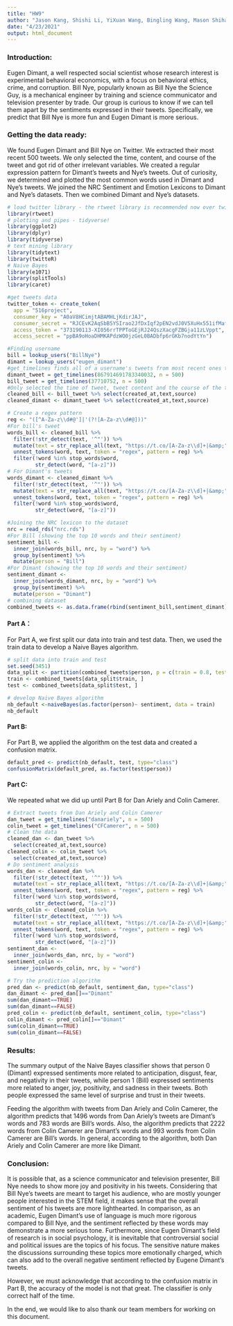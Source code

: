 ```yaml
---
title: "HW9"
author: "Jason Kang, Shishi Li, YiXuan Wang, Bingling Wang, Mason Shihab"
date: "4/23/2021"
output: html_document
---
```


### Introduction: 
Eugen Dimant, a well respected social scientist whose research interest is experimental behavioral economics, with a focus on behavioral ethics, crime, and corruption. Bill Nye, popularly known as Bill Nye the Science Guy, is a mechanical engineer by training and science communicator and television presenter by trade. Our group is curious to know if we can tell them apart by the sentiments expressed in their tweets. Specifically, we predict that Bill Nye is more fun and Eugen Dimant is more serious. 

### Getting the data ready: 
We found Eugen Dimant and Bill Nye on Twitter. 
We extracted their most recent 500 tweets. 
We only selected the time, content, and course of the tweet and got rid of other irrelevant variables. 
We created a regular expression pattern for Dimant’s tweets and  Nye’s tweets. 
Out of curiosity, we determined and plotted the most common words used in Dimant and Nye’s tweets. 
We joined the NRC Sentiment and Emotion Lexicons to Dimant and Nye’s datasets. Then we combined Dimant and Nye’s datasets. 

```r
# load twitter library - the rtweet library is recommended now over twitteR
library(rtweet)
# plotting and pipes - tidyverse!
library(ggplot2)
library(dplyr)
library(tidyverse)
# text mining library
library(tidytext)
library(twitteR)
# Naive Bayes
library(e1071)
library(splitTools)
library(caret)
```

```r
#get tweets data
twitter_token <- create_token(
  app = "516project",
  consumer_key = "A0aV8HCimjtABAMHLjKdirJAJ",
  consumer_secret = "RJCEvK2AqSbB5YSIrao2JfDxIqf2pEN2vdJ0V5XuHx551ifMaf",
  access_token = "373190113-XI056rrTPPToGEjRJ24QszXacgFZBGja11zLVppt",
  access_secret = "ppBA9oHoaDHMKAPdzWO0jzGeL0BADbfp6rGKb7nodYtYn")
```
```r
#Finding username 
bill = lookup_users("BillNye")
dimant = lookup_users("eugen_dimant")
#get_timelines finds all of a username's tweets from most recent ones to the earlier ones
dimant_tweet = get_timelines(867914691783340032, n = 500)
bill_tweet = get_timelines(37710752, n = 500)
#Only selected the time of tweet, tweet content and the course of the tweet and got rid of other irrelevant variables
cleaned_bill <- bill_tweet %>% select(created_at,text,source)
cleaned_dimant <- dimant_tweet %>% select(created_at,text,source)
```

```r
# Create a regex pattern
reg <- "([^A-Za-z\\d#@']|'(?![A-Za-z\\d#@]))"
#For bill's tweet
words_bill <- cleaned_bill %>%  
  filter(!str_detect(text, '^"')) %>%  
  mutate(text = str_replace_all(text, "https://t.co/[A-Za-z\\d]+|&amp;", "")) %>%
  unnest_tokens(word, text, token = "regex", pattern = reg) %>%  
  filter(!word %in% stop_words$word, 
         str_detect(word, "[a-z]"))
# For Dimant's tweets
words_dimant <- cleaned_dimant %>%  
  filter(!str_detect(text, '^"')) %>%  
  mutate(text = str_replace_all(text, "https://t.co/[A-Za-z\\d]+|&amp;", "")) %>%
  unnest_tokens(word, text, token = "regex", pattern = reg) %>%  
  filter(!word %in% stop_words$word,
         str_detect(word, "[a-z]"))
```

```r
#Joining the NRC lexicon to the dataset 
nrc = read_rds("nrc.rds")
#For Bill (showing the top 10 words and their sentiment)
sentiment_bill <- 
  inner_join(words_bill, nrc, by = "word") %>%
  group_by(sentiment) %>%
  mutate(person = "Bill")
#For Dimant (showing the top 10 words and their sentiment)
sentiment_dimant <- 
  inner_join(words_dimant, nrc, by = "word") %>%
  group_by(sentiment) %>%
  mutate(person = "Dimant")
# combining dataset
combined_tweets <- as.data.frame(rbind(sentiment_bill,sentiment_dimant))
```

#### Part A：
For Part A, we first split our data into train and test data. Then, we used the train data to develop a Naive Bayes algorithm.

```r
# split data into train and test
set.seed(3451)
data_split <- partition(combined_tweets$person, p = c(train = 0.8, test = 0.2))
train <- combined_tweets[data_split$train, ]
test <- combined_tweets[data_split$test, ]
```

```r
# develop Naive Bayes algorithm
nb_default <-naiveBayes(as.factor(person)~ sentiment, data = train)
nb_default
```
 
#### Part B: 
For Part B, we applied the algorithm on the test data and created a confusion matrix. 

```r
default_pred <- predict(nb_default, test, type="class")
confusionMatrix(default_pred, as.factor(test$person))
```

#### Part C: 
We repeated what we did up until Part B for Dan Ariely and Colin Camerer.

```r
# Extract tweets from Dan Ariely and Colin Camerer
dan_tweet = get_timelines("danariely", n = 500)
colin_tweet = get_timelines("CFCamerer", n = 500)
# Clean the data
cleaned_dan <- dan_tweet %>% 
  select(created_at,text,source) 
cleaned_colin <- colin_tweet %>% 
  select(created_at,text,source)
# Do sentiment analysis
words_dan <- cleaned_dan %>%  
  filter(!str_detect(text, '^"')) %>%  
  mutate(text = str_replace_all(text, "https://t.co/[A-Za-z\\d]+|&amp;", "")) %>%
  unnest_tokens(word, text, token = "regex", pattern = reg) %>%  
  filter(!word %in% stop_words$word, 
         str_detect(word, "[a-z]"))
words_colin <- cleaned_colin %>%  
  filter(!str_detect(text, '^"')) %>%  
  mutate(text = str_replace_all(text, "https://t.co/[A-Za-z\\d]+|&amp;", "")) %>%
  unnest_tokens(word, text, token = "regex", pattern = reg) %>%  
  filter(!word %in% stop_words$word,
         str_detect(word, "[a-z]"))
sentiment_dan <- 
  inner_join(words_dan, nrc, by = "word")
sentiment_colin <- 
  inner_join(words_colin, nrc, by = "word")
```

```r
# Try the prediction algorithm
pred_dan <- predict(nb_default, sentiment_dan, type="class")
dan_dimant <- pred_dan[]=="Dimant"
sum(dan_dimant==TRUE)
sum(dan_dimant==FALSE)
pred_colin <- predict(nb_default, sentiment_colin, type="class")
colin_dimant <- pred_colin[]=="Dimant"
sum(colin_dimant==TRUE)
sum(colin_dimant==FALSE)
```

### Results: 
The summary output of the Naive Bayes classifier shows that person 0 (Dimant) expressed sentiments more related to anticipation, disgust, fear, and negativity in their tweets, while person 1 (Bill) expressed sentiments more related to anger, joy, positivity, and sadness in their tweets. Both people expressed the same level of surprise and trust in their tweets. 

Feeding the algorithm with tweets from Dan Ariely and Colin Camerer, the algorithm predicts that 1496 words from Dan Ariely's tweets are Dimant's words and 783 words are Bill's words. Also, the algorithm predicts that 2222 words from Colin Camerer are Dimant's words and 993 words from Colin Camerer are Bill's words. In general, according to the algorithm, both Dan Ariely and Colin Camerer are more like Dimant.


### Conclusion:

It is possible that, as a science communicator and television presenter, Bill Nye needs to show more joy and positivity in his tweets. Considering that Bill Nye’s tweets are meant to target his audience, who are mostly younger people interested in the STEM field, it makes sense that the overall sentiment of his tweets are more lighthearted. In comparison, as an academic, Eugen Dimant's use of language is much more rigorous compared to Bill Nye, and the sentiment reflected by these words may demonstrate a more serious tone. Furthermore, since Eugen Dimant’s field of research is in social psychology, it is inevitable that controversial social and political issues are the topics of his focus. The sensitive nature makes the discussions surrounding these topics more emotionally charged, which can also add to the overall negative sentiment reflected by Eugene Dimant’s tweets. 

However, we must acknowledge that according to the confusion matrix in Part B, the accuracy of the model is not that great. The classifier is only correct half of the time. 

In the end, we would like to also thank our team members for working on this document. 

